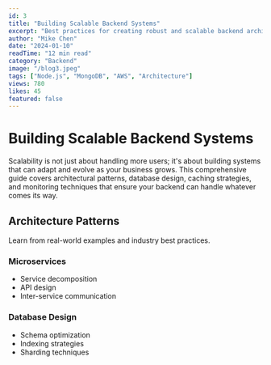 ```yaml
---
id: 3
title: "Building Scalable Backend Systems"
excerpt: "Best practices for creating robust and scalable backend architectures that grow with your business."
author: "Mike Chen"
date: "2024-01-10"
readTime: "12 min read"
category: "Backend"
image: "/blog3.jpeg"
tags: ["Node.js", "MongoDB", "AWS", "Architecture"]
views: 780
likes: 45
featured: false
---
```


# Building Scalable Backend Systems

Scalability is not just about handling more users; it's about building systems that can adapt and evolve as your business grows. This comprehensive guide covers architectural patterns, database design, caching strategies, and monitoring techniques that ensure your backend can handle whatever comes its way.

## Architecture Patterns

Learn from real-world examples and industry best practices.

### Microservices

- Service decomposition
- API design
- Inter-service communication

### Database Design

- Schema optimization
- Indexing strategies
- Sharding techniques
